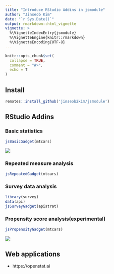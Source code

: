 ```yaml
---
title: "Introduce RStudio Addins in jsmodule"
author: "Jinseob Kim"
date: "`r Sys.Date()`"
output: rmarkdown::html_vignette
vignette: >
  %\VignetteIndexEntry{jsmodule}
  %\VignetteEngine{knitr::rmarkdown}
  %\VignetteEncoding{UTF-8}
---
```


```r
knitr::opts_chunk$set(
  collapse = TRUE,
  comment = "#>",
  echo = T
)
```


## Install

```r
remotes::install_github('jinseob2kim/jsmodule')
```

## RStudio Addins

### Basic statistics 

```r
jsBasicGadget(mtcars)
```
![](figures/addin.gif)


### Repeated measure analysis

```r
jsRepeatedGadget(mtcars)
```

### Survey data analysis

```r
library(survey)
data(api)
jsSurveyGadget(apistrat)
```

### Propensity score analysis(experimental)

```r
jsPropensityGadget(mtcars)
```

![](figures/ps.png)

## Web applications

  - https://openstat.ai
